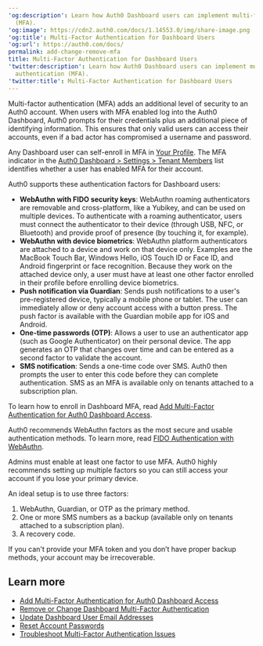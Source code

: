 ---
'og:description': Learn how Auth0 Dashboard users can implement multi-factor authentication
  (MFA).
'og:image': https://cdn2.auth0.com/docs/1.14553.0/img/share-image.png
'og:title': Multi-Factor Authentication for Dashboard Users
'og:url': https://auth0.com/docs/
permalink: add-change-remove-mfa
title: Multi-Factor Authentication for Dashboard Users
'twitter:description': Learn how Auth0 Dashboard users can implement multi-factor
  authentication (MFA).
'twitter:title': Multi-Factor Authentication for Dashboard Users
---
<Tooltip tip="Multi-factor authentication (MFA): User authentication process that uses a factor in addition to username and password such as a code via SMS." cta="View Glossary" href="/docs/glossary?term=Multi-factor+authentication">Multi-factor authentication</Tooltip> (MFA) adds an additional level of security to an Auth0 account. When users with MFA enabled log into the <Tooltip tip="Multi-factor authentication (MFA): User authentication process that uses a factor in addition to username and password such as a code via SMS." cta="View Glossary" href="/docs/glossary?term=Auth0+Dashboard">Auth0 Dashboard</Tooltip>, Auth0 prompts for their credentials plus an additional piece of identifying information. This ensures that only valid users can access their accounts, even if a <Tooltip tip="Bad Actors: Entity (a person or group) that poses a threat to the business or environment with the intention to cause harm." cta="View Glossary" href="/docs/glossary?term=bad+actor">bad actor</Tooltip> has compromised a username and password.

Any Dashboard user can self-enroll in MFA in [Your Profile](https://manage.auth0.com/#/profile). The MFA indicator in the [Auth0 Dashboard > Settings > Tenant Members](https://manage.auth0.com/#/tenant/admins) list identifies whether a user has enabled MFA for their account.

Auth0 supports these authentication factors for Dashboard users:

* **WebAuthn with FIDO security keys**: WebAuthn roaming authenticators are removable and cross-platform, like a Yubikey, and can be used on multiple devices. To authenticate with a roaming authenticator, users must connect the authenticator to their device (through USB, NFC, or Bluetooth) and provide proof of presence (by touching it, for example).
* **WebAuthn with device biometrics**: WebAuthn platform authenticators are attached to a device and work on that device only. Examples are the MacBook Touch Bar, Windows Hello, iOS Touch ID or Face ID, and Android fingerprint or face recognition. Because they work on the attached device only, a user must have at least one other factor enrolled in their profile before enrolling device biometrics.
* **Push notification via Guardian**: Sends push notifications to a user's pre-registered device, typically a mobile phone or tablet. The user can immediately allow or deny account access with a button press. The push factor is available with the Guardian mobile app for iOS and Android.
* **One-time passwords (OTP)**: Allows a user to use an authenticator app (such as Google Authenticator) on their personal device. The app generates an OTP that changes over time and can be entered as a second factor to validate the account.
* **SMS notification**: Sends a one-time code over SMS. Auth0 then prompts the user to enter this code before they can complete authentication. SMS as an MFA is available only on tenants attached to a subscription plan.

To learn how to enroll in Dashboard MFA, read [Add Multi-Factor Authentication for Auth0 Dashboard Access](/docs/get-started/manage-dashboard-access/add-change-remove-mfa/add-mfa).

<Callout icon="file-lines" color="#0EA5E9" iconType="regular">

Auth0 recommends WebAuthn factors as the most secure and usable authentication methods. To learn more, read [FIDO Authentication with WebAuthn](/docs/secure/multi-factor-authentication/fido-authentication-with-webauthn).

</Callout>

<Warning>

Admins must enable at least one factor to use MFA. Auth0 highly recommends setting up multiple factors so you can still access your account if you lose your primary device.

An ideal setup is to use three factors:

1. WebAuthn, Guardian, or OTP as the primary method.
2. One or more SMS numbers as a backup (available only on tenants attached to a subscription plan).
3. A recovery code.

If you can't provide your MFA token and you don’t have proper backup methods, your account may be irrecoverable.

</Warning>

## Learn more

* [Add Multi-Factor Authentication for Auth0 Dashboard Access](/docs/get-started/manage-dashboard-access/add-change-remove-mfa/add-mfa)
* [Remove or Change Dashboard Multi-Factor Authentication](/docs/get-started/manage-dashboard-access/add-change-remove-mfa/remove-or-change-dashboard-multi-factor-authentication)
* [Update Dashboard User Email Addresses](/docs/get-started/manage-dashboard-access/update-dashboard-user-email)
* [Reset Account Passwords](/docs/troubleshoot/customer-support/reset-account-passwords)
* [Troubleshoot Multi-Factor Authentication Issues](/docs/troubleshoot/authentication-issues/troubleshoot-mfa-issues)